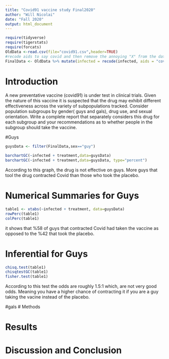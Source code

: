 ```yaml
---
title: "Covid91 vaccine study Final2020"
author: "Will Nicolai"
date: "Fall 2020"
output: html_document
---
```


```r
require(tidyverse)
require(tigerstats)
require(forcats)
OldData <-read.csv(file="covid91.csv",header=TRUE)
#recode aids to say covid and then remove the annoying "X" from the dataframe
FinalData <- OldData %>% mutate(infected = recode(infected, aids = "covid", none = "OK" )) %>% select(-one_of("X"))
```

# Introduction

<!--In this section you explain what you are trying to show.  Where did the data come from?  What is the research or other question you are trying to answer?.  If you skimp in this section expect to be marked down in your grade. Paint a picture of the project a couple of paragraphs is expected!-->

A new  preventative vaccine (covid91) is under test in clinical trials. Given the nature of this vaccine it is suspected that the drug may exhibit different effectiveness across the variety of subpopulations tracked. Consider population subgroups by gender( guys and gals), drug use, and sexual orientation. Write a complete report that separately considers this drug for each subgroup and your recommendations as to whether people in the subgroup should take the vaccine.

#Guys

```r
guysData <- filter(FinalData,sex=="guy")
``` 
```r
barchartGC(~infected + treatment,data=guysData)
barchartGC(~infected + treatment,data=guysData, type="percent")
```
According to this graph, the drug is not effective on guys. More guys that tool the drug contracted Covid than those who took the placebo.

# Numerical Summaries for Guys 

```r
table1 <- xtabs(~infected + treatment, data=guysData)
rowPerc(table1)
colPerc(table1)
```
it shows that %58 of guys that contracted Covid had taken the vaccine as opposed to the %42 that took the placebo. 

# Inferential for Guys

```r
chisq.test(table1)
chisqtestGC(table1)
fisher.test(table1)
```
According to this test the odds are roughly 1.5:1 which, are not very good odds. Meaning you have a higher chance of contracting it if you are a guy taking the vacine instead of the placebo. 

#gals
# Methods

<!--Decide on your methods:  use "variable analysis" or other appropriate descriptors.  Make sure to choose at least one graphical method and at least one numerical method. Discuss what data manipulations may be needed for example subsetting or other binning procedures and what sort of graphical displays and inferential tools will be used!-->

# Results

<!--Divide this section into two sub-sections:  One for your descriptive  results and one for your inferential results.!-->



# Discussion and Conclusion

<!--Discussion and conclusion here.  If you found a relationship be sure to consider whether the relationship occurs because one of the variavbles causes the other, or whether they perhasps are related for some other reason.  Watch the chapter 6 videos from the GeorgeTown videos collection.!-->

